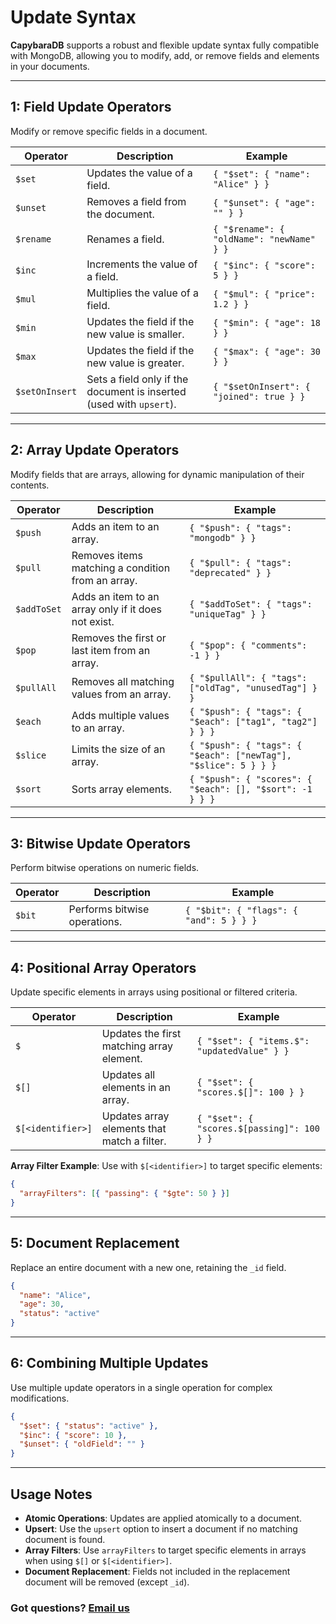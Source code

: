 # Update Syntax

**CapybaraDB** supports a robust and flexible update syntax fully compatible with MongoDB, allowing you to modify, add, or remove fields and elements in your documents.

---

## 1: Field Update Operators

Modify or remove specific fields in a document.

| **Operator**   | **Description**                                                     | **Example**                               |
| -------------- | ------------------------------------------------------------------- | ----------------------------------------- |
| `$set`         | Updates the value of a field.                                       | `{ "$set": { "name": "Alice" } }`         |
| `$unset`       | Removes a field from the document.                                  | `{ "$unset": { "age": "" } }`             |
| `$rename`      | Renames a field.                                                    | `{ "$rename": { "oldName": "newName" } }` |
| `$inc`         | Increments the value of a field.                                    | `{ "$inc": { "score": 5 } }`              |
| `$mul`         | Multiplies the value of a field.                                    | `{ "$mul": { "price": 1.2 } }`            |
| `$min`         | Updates the field if the new value is smaller.                      | `{ "$min": { "age": 18 } }`               |
| `$max`         | Updates the field if the new value is greater.                      | `{ "$max": { "age": 30 } }`               |
| `$setOnInsert` | Sets a field only if the document is inserted (used with `upsert`). | `{ "$setOnInsert": { "joined": true } }`  |

---

## 2: Array Update Operators

Modify fields that are arrays, allowing for dynamic manipulation of their contents.

| **Operator** | **Description**                                     | **Example**                                                     |
| ------------ | --------------------------------------------------- | --------------------------------------------------------------- |
| `$push`      | Adds an item to an array.                           | `{ "$push": { "tags": "mongodb" } }`                            |
| `$pull`      | Removes items matching a condition from an array.   | `{ "$pull": { "tags": "deprecated" } }`                         |
| `$addToSet`  | Adds an item to an array only if it does not exist. | `{ "$addToSet": { "tags": "uniqueTag" } }`                      |
| `$pop`       | Removes the first or last item from an array.       | `{ "$pop": { "comments": -1 } }`                                |
| `$pullAll`   | Removes all matching values from an array.          | `{ "$pullAll": { "tags": ["oldTag", "unusedTag"] } }`           |
| `$each`      | Adds multiple values to an array.                   | `{ "$push": { "tags": { "$each": ["tag1", "tag2"] } } }`        |
| `$slice`     | Limits the size of an array.                        | `{ "$push": { "tags": { "$each": ["newTag"], "$slice": 5 } } }` |
| `$sort`      | Sorts array elements.                               | `{ "$push": { "scores": { "$each": [], "$sort": -1 } } }`       |

---

## 3: Bitwise Update Operators

Perform bitwise operations on numeric fields.

| **Operator** | **Description**              | **Example**                             |
| ------------ | ---------------------------- | --------------------------------------- |
| `$bit`       | Performs bitwise operations. | `{ "$bit": { "flags": { "and": 5 } } }` |

---

## 4: Positional Array Operators

Update specific elements in arrays using positional or filtered criteria.

| **Operator**      | **Description**                             | **Example**                                 |
| ----------------- | ------------------------------------------- | ------------------------------------------- |
| `$`               | Updates the first matching array element.   | `{ "$set": { "items.$": "updatedValue" } }` |
| `$[]`             | Updates all elements in an array.           | `{ "$set": { "scores.$[]": 100 } }`         |
| `$[<identifier>]` | Updates array elements that match a filter. | `{ "$set": { "scores.$[passing]": 100 } }`  |

**Array Filter Example**: Use with `$[<identifier>]` to target specific elements:

```json
{
  "arrayFilters": [{ "passing": { "$gte": 50 } }]
}
```

---

## 5: Document Replacement

Replace an entire document with a new one, retaining the `_id` field.

```json
{
  "name": "Alice",
  "age": 30,
  "status": "active"
}
```

---

## 6: Combining Multiple Updates

Use multiple update operators in a single operation for complex modifications.

```json
{
  "$set": { "status": "active" },
  "$inc": { "score": 10 },
  "$unset": { "oldField": "" }
}
```

---

## Usage Notes

- **Atomic Operations**: Updates are applied atomically to a document.
- **Upsert**: Use the `upsert` option to insert a document if no matching document is found.
- **Array Filters**: Use `arrayFilters` to target specific elements in arrays when using `$[]` or `$[<identifier>]`.
- **Document Replacement**: Fields not included in the replacement document will be removed (except `_id`).

### Got questions? [Email us](mailto:hello@capybaradb.co)
